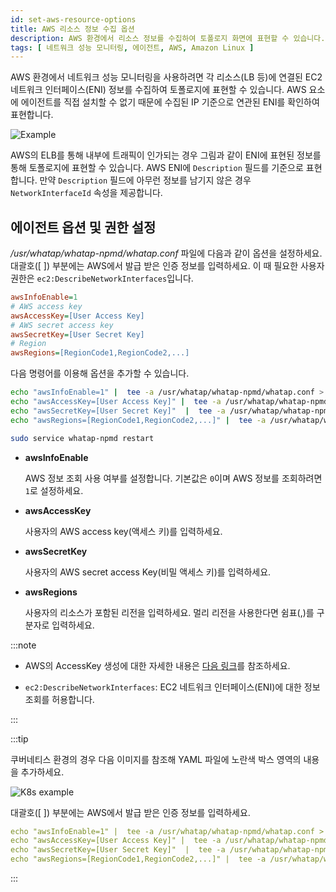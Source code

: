 ```yaml
---
id: set-aws-resource-options
title: AWS 리소스 정보 수집 옵션
description: AWS 환경에서 리소스 정보를 수집하여 토폴로지 화면에 표현할 수 있습니다.
tags: [ 네트워크 성능 모니터링, 에이전트, AWS, Amazon Linux ]
---
```


AWS 환경에서 네트워크 성능 모니터링을 사용하려면 각 리소스(LB 등)에 연결된 EC2 네트워크 인터페이스(ENI) 정보를 수집하여 토폴로지에 표현할 수 있습니다. AWS 요소에 에이전트를 직접 설치할 수 없기 때문에 수집된 IP 기준으로 연관된 ENI를 확인하여 표현합니다.

![Example](/img/npm-aws-resource-example.png)

AWS의 ELB를 통해 내부에 트래픽이 인가되는 경우 그림과 같이 ENI에 표현된 정보를 통해 토폴로지에 표현할 수 있습니다. AWS ENI에 `Description` 필드를 기준으로 표현합니다. 만약 `Description` 필드에 아무런 정보를 남기지 않은 경우 `NetworkInterfaceId` 속성을 제공합니다.

## 에이전트 옵션 및 권한 설정

*/usr/whatap/whatap-npmd/whatap.conf* 파일에 다음과 같이 옵션을 설정하세요. 대괄호([ ]) 부분에는 AWS에서 발급 받은 인증 정보를 입력하세요. 이 때 필요한 사용자 권한은 `ec2:DescribeNetworkInterfaces`입니다.

```ini title='whatap.conf'
awsInfoEnable=1
# AWS access key
awsAccessKey=[User Access Key]
# AWS secret access key
awsSecretKey=[User Secret Key]
# Region
awsRegions=[RegionCode1,RegionCode2,...]
```

다음 명령어를 이용해 옵션을 추가할 수 있습니다.

```bash
echo "awsInfoEnable=1" |  tee -a /usr/whatap/whatap-npmd/whatap.conf > /dev/null
echo "awsAccessKey=[User Access Key]" |  tee -a /usr/whatap/whatap-npmd/whatap.conf > /dev/null
echo "awsSecretKey=[User Secret Key]"  |  tee -a /usr/whatap/whatap-npmd/whatap.conf > /dev/null
echo "awsRegions=[RegionCode1,RegionCode2,...]" |  tee -a /usr/whatap/whatap-npmd/whatap.conf > /dev/null

sudo service whatap-npmd restart
```

* **awsInfoEnable**

  AWS 정보 조회 사용 여부를 설정합니다. 기본값은 `0`이며 AWS 정보를 조회하려면 `1`로 설정하세요.

* **awsAccessKey**

  사용자의 AWS access key(액세스 키)를 입력하세요.

* **awsSecretKey**

  사용자의 AWS secret access Key(비밀 액세스 키)를 입력하세요.

* **awsRegions**

  사용자의 리소스가 포함된 리전을 입력하세요. 멀리 리전을 사용한다면 쉼표(,)를 구분자로 입력하세요.

:::note

* AWS의 AccessKey 생성에 대한 자세한 내용은 [다음 링크](https://docs.aws.amazon.com/IAM/latest/UserGuide/id_credentials_access-keys.html?icmpid=docs_iam_console#Using_CreateAccessKey)를 참조하세요.

* `ec2:DescribeNetworkInterfaces`: EC2 네트워크 인터페이스(ENI)에 대한 정보 조회를 허용합니다.

:::

:::tip

쿠버네티스 환경의 경우 다음 이미지를 참조해 YAML 파일에 노란색 박스 영역의 내용을 추가하세요.

![K8s example](/img/npm-aws-resource-k8s-example.png)

대괄호([ ]) 부분에는 AWS에서 발급 받은 인증 정보를 입력하세요.

```yaml
echo "awsInfoEnable=1" |  tee -a /usr/whatap/whatap-npmd/whatap.conf > /dev/null
echo "awsAccessKey=[User Access Key]" |  tee -a /usr/whatap/whatap-npmd/whatap.conf > /dev/null
echo "awsSecretKey=[User Secret Key]"  |  tee -a /usr/whatap/whatap-npmd/whatap.conf > /dev/null
echo "awsRegions=[RegionCode1,RegionCode2,...]" |  tee -a /usr/whatap/whatap-npmd/whatap.conf > /dev/null
```

:::

